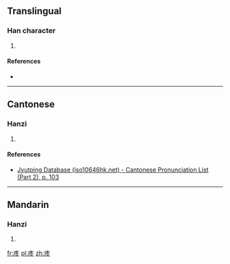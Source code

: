 ==Translingual==

===Han character===
{{Han char|rn=53|rad=广|as=05|sn=8|four=|canj=戈竹水卜 (IHEY)|ids=⿸[[广]][[冬]]}}

# {{defn|Han|sort=广05}}

====References====
* {{Han ref|kx=0345.040|dkj=09285|dj=0654.160|hdz=20879.030|uh=5E9D|ud=24221}}

----

==Cantonese==

===Hanzi===
{{yue-hanzi|jyut=[[tung4]]|y=tung4}}

# {{defn|lang=yue|sort=广05}}

====References====
* [http://www.iso10646hk.net/jp/document/download.jsp Jyutping Database (iso10646hk.net) - Cantonese Pronunciation List (Part 2), p. 103]

----

==Mandarin==

===Hanzi===
{{cmn-hanzi|pin=[[tóng]] ([[tong2]])|wg=t'ung<sup>2</sup>}}

# {{defn|lang=cmn|sort=广05}}

[[fr:庝]]
[[pl:庝]]
[[zh:庝]]